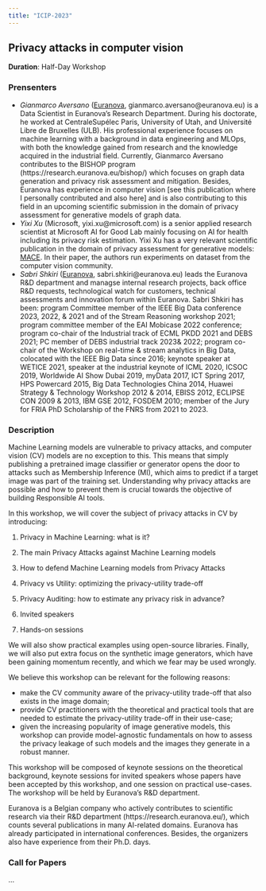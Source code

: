 ```yaml
---
title: "ICIP-2023"
---
```


## Privacy attacks in computer vision

**Duration**: Half-Day Workshop

### Prensenters

- *Gianmarco Aversano* ([Euranova](http://euranova.eu/), gianmarco.aversano@euranova.eu) is a Data Scientist in Euranova's Research Department. During his doctorate, he worked at CentraleSupélec Paris, University of Utah, and Université Libre de Bruxelles (ULB). His professional experience focuses on machine learning with a background in data engineering and MLOps, with both the knowledge gained from research and the knowledge acquired in the industrial field. Currently, Gianmarco Aversano contributes to the BISHOP program (https://research.euranova.eu/bishop/) which focuses on graph data generation and privacy risk assessment and mitigation. Besides, Euranova has experience in computer vision [see this publication where I personally contributed and also here] and is also contributing to this field in an upcoming scientific submission in the domain of privacy assessment for generative models of graph data.
- *Yixi Xu* (Microsoft, yixi.xu@microsoft.com) is a senior applied research scientist at Microsoft AI for Good Lab mainly focusing on AI for health including its privacy risk estimation. Yixi Xu has a very relevant scientific publication in the domain of privacy assessment for generative models: [MACE](https://arxiv.org/pdf/2009.05683.pdf). In their paper, the authors run experiments on dataset from the computer vision community.
- *Sabri Shkiri* ([Euranova](http://euranova.eu/), sabri.shkiri@euranova.eu) leads the Euranova R&D department and managse internal research projects, back office R&D requests, technological watch for customers, technical assessments and innovation forum within Euranova. Sabri Shkiri has been: program Committee member of the IEEE Big Data conference 2023, 2022, & 2021 and of the Stream Reasoning workshop 2021; program committee member of the EAI Mobicase 2022 conference; program co-chair of the Industrial track of ECML PKDD 2021 and DEBS 2021; PC member of DEBS industrial track 2023& 2022; program co-chair of the Workshop on real-time & stream analytics in Big Data, colocated with the IEEE Big Data since 2016; keynote speaker at WETICE 2021, speaker at the industrial keynote of ICML 2020, ICSOC 2019, Worldwide AI Show Dubai 2019, myData 2017, ICT Spring 2017, HPS Powercard 2015, Big Data Technologies China 2014, Huawei Strategy & Technology Workshop 2012 & 2014, EBISS 2012, ECLIPSE CON 2009 & 2013, IBM GSE 2012, FOSDEM 2010; member of the Jury for FRIA PhD Scholarship of the FNRS from 2021 to 2023.

### Description

Machine Learning models are vulnerable to privacy attacks, and computer vision (CV) models are no exception to this. This means that simply publishing a pretrained image classifier or generator opens the door to attacks such as Membership Inference (MI), which aims to predict if a target image was part of the training set. Understanding why privacy attacks are possible and how to prevent them is crucial towards the objective of building Responsible AI tools.

In this workshop, we will cover the subject of privacy attacks in CV by introducing:

1. Privacy in Machine Learning: what is it?

2. The main Privacy Attacks against Machine Learning models

3. How to defend Machine Learning models from Privacy Attacks

4. Privacy vs Utility: optimizing the privacy-utility trade-off

5. Privacy Auditing: how to estimate any privacy risk in advance?

6. Invited speakers

7. Hands-on sessions

We will also show practical examples using open-source libraries. Finally, we will also put extra focus on the synthetic image generators, which have been gaining momentum recently, and which we fear may be used wrongly.

We believe this workshop can be relevant for the following reasons:

* make the CV community aware of the privacy-utility trade-off that also exists in the image domain;
* provide CV practitioners with the theoretical and practical tools that are needed to estimate the privacy-utility trade-off in their use-case;
* given the increasing popularity of image generative models, this workshop can provide model-agnostic fundamentals on how to assess the privacy leakage of such models and the images they generate in a robust manner.

This workshop will be composed of keynote sessions on the theoretical background, keynote sessions for invited speakers whose papers have been accepted by this workshop, and one session on practical use-cases. The workshop will be held by Euranova's R&D department.

Euranova is a Belgian company who actively contributes to scientific research via their R&D department (https://research.euranova.eu/), which counts several publications in many AI-related domains. Euranova has already participated in international conferences. Besides, the organizers also have experience from their Ph.D. days.

### Call for Papers

...